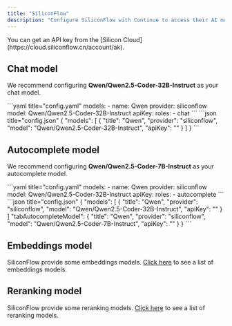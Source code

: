 ```yaml
---
title: "SiliconFlow"
description: "Configure SiliconFlow with Continue to access their AI model platform, featuring Qwen's Coder models for chat and autocomplete, along with various embedding and reranking models"
---
```


<Info>
  You can get an API key from the [Silicon
  Cloud](https://cloud.siliconflow.cn/account/ak).
</Info>

## Chat model

We recommend configuring **Qwen/Qwen2.5-Coder-32B-Instruct** as your chat model.

<Tabs>
    <Tab title="YAML">
    ```yaml title="config.yaml"
    models:
      - name: Qwen
        provider: siliconflow
        model: Qwen/Qwen2.5-Coder-32B-Instruct
        apiKey: <YOUR_SILICONFLOW_API_KEY>
        roles:
          - chat
    ```
    </Tab>
    <Tab title="JSON">
    ```json title="config.json"
    {
      "models": [
        {
          "title": "Qwen",
          "provider": "siliconflow",
          "model": "Qwen/Qwen2.5-Coder-32B-Instruct",
          "apiKey": "<YOUR_SILICONFLOW_API_KEY>"
        }
      ]
    }
    ```
    </Tab>
</Tabs>

## Autocomplete model

We recommend configuring **Qwen/Qwen2.5-Coder-7B-Instruct** as your autocomplete model.

<Tabs>
    <Tab title="YAML">
    ```yaml title="config.yaml"
    models:
      - name: Qwen
        provider: siliconflow
        model: Qwen/Qwen2.5-Coder-32B-Instruct
        apiKey: <YOUR_SILICONFLOW_API_KEY>
        roles: 
          - autocomplete
    ```
    </Tab>
    <Tab title="JSON">
    ```json title="config.json"
    {
      "models": [
        {
          "title": "Qwen",
          "provider": "siliconflow",
          "model": "Qwen/Qwen2.5-Coder-32B-Instruct",
          "apiKey": "<YOUR_SILICONFLOW_API_KEY>"
        }
      ]
      "tabAutocompleteModel": {
        "title": "Qwen",
        "provider": "siliconflow",
        "model": "Qwen/Qwen2.5-Coder-7B-Instruct",
        "apiKey": "<YOUR_SILICONFLOW_API_KEY>"
      }
    }
    ```
    </Tab>
</Tabs>

## Embeddings model

SiliconFlow provide some embeddings models. [Click here](https://siliconflow.cn/models) to see a list of embeddings models.

## Reranking model

SiliconFlow provide some reranking models. [Click here](https://siliconflow.cn/models) to see a list of reranking models.
